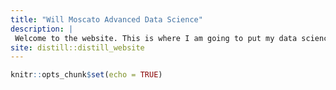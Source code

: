 ```yaml
---
title: "Will Moscato Advanced Data Science"
description: |
 Welcome to the website. This is where I am going to put my data science projects.
site: distill::distill_website
---
```


```r
knitr::opts_chunk$set(echo = TRUE)
```

